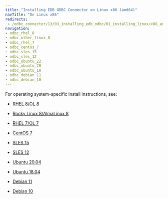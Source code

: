 ```yaml
---
title: "Installing EDB ODBC Connector on Linux x86 (amd64)"
navTitle: "On Linux x86"
redirects:
 - /odbc_connector/13/03_installing_edb_odbc/01_installing_linux/x86_amd64/
navigation:
- odbc_rhel_8
- odbc_other_linux_8
- odbc_rhel_7
- odbc_centos_7
- odbc_sles_15
- odbc_sles_12
- odbc_ubuntu_22
- odbc_ubuntu_20
- odbc_ubuntu_18
- odbc_debian_11
- odbc_debian_10
---
```


For operating system-specific install instructions, see:

  - [RHEL 8/OL 8](odbc_rhel_8)

  - [Rocky Linux 8/AlmaLinux 8](odbc_other_linux_8)
  - [RHEL 7/OL 7](odbc_rhel_7)
  - [CentOS 7](odbc_centos_7)
  - [SLES 15](odbc_sles_15)
  - [SLES 12](odbc_sles_12)
  - [Ubuntu 20.04](odbc_ubuntu_20)
  - [Ubuntu 18.04](odbc_ubuntu_18)
  - [Debian 11](odbc_debian_11)
  - [Debian 10](odbc_debian_10)
